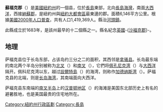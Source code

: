 {{Expand English|Suffolk_County,_New_York}}
{{noteTA
|1=zh-hans:县;zh-hk:縣;zh-tw:郡;
|2=zh-cn:萨福克; zh-hk:蘇福克;zh-tw:沙福;
|3=zh-cn:拿骚縣 ; zh-hk:納蘇郡;zh-tw:拿蘇郡;
}}

{{Infobox U.S. county
| county = 薩福克縣
| flag = Flag of Suffolk County, New York.png
|state=紐約州
| type = 縣
| en county  = Suffolk County
| en state = New York
| seal = Suffolk County ny seal.png
| founded date =
| founded year = 1683
| ex image = Montauk Point Light - Suffolk County NY.jpg
| ex image size = 250
| ex image cap = 蒙托克角
| leader_title = Executive
| leader_name = Steve Bellone
| named for = 英國[[薩福克郡|薩福克]]
| largest city wl = Brentwood
| city type = CDP
| area_total_sq_mi = 2373
| area_land_sq_mi = 912
| area_water_sq_mi = 1461
| area percentage = 62
| census estimate yr = 2019
| pop = 1,476,601
| density_sq_mi = 1637.0
| web = www.suffolkcountyny.gov
| footnotes = Population is 2019 Census estimate
}}
{{紐約長島}}
'''蘇福克郡'''（{{lang-en|Suffolk County}}）是[[美國|美國]][[紐約州|紐約州]]的一個县，位於[[長島_(紐約)|長島]]東部，北向[[長島海灣|長島海灣]]，南面[[大西洋|大西洋]]，西接[[納蘇郡_(紐約州)|納蘇郡]]，是紐約州與[[紐約大都會區|紐約大都會區]]最東邊的郡。面積6,146平方公里。根據[[美國2000年人口普查|美國2000年人口普查]]，共有人口1,419,369人。縣治[[河頭鎮_(紐約州)|河頭鎮]]。

此縣成立於1683年，是該州最早的十二個縣之一。縣名紀念[[英國|英國]]-{[[沙福克郡|沙福克郡]]}-。

==地理==
萨福克县位于长岛东部，占该岛约三分之二的面积，其西邻是[[納蘇縣_(紐約州)|拿骚县]]。长岛最东端的南北两个半岛分别被称为[[北叉半島|北叉]]（{{lang|en|North Fork}}）和[[南叉半島|南叉]]（{{lang|en|South Fork}}），它們将[[佩孔尼克湾|佩孔尼克湾]]（{{lang|en|Peconic Bay}}）与[[大西洋|大西洋]]隔开。佩科尼克湾以东，越过[[設爾特島|設爾特島]]（{{lang|en|Shelter Island}}）的海湾，则称作[[加德纳斯湾|加德纳斯湾]]（{{lang|en|Gardiners Bay}}）。萨福克县的北端，则是[[长岛海湾|长岛海湾]]，其南端面向大西洋。

萨福克县东南端的[[南叉半島|南叉半岛]]上的[[漢普頓地區|汉普顿地区]]（{{lang|en|Hamptons}}）的海滩是美国东北部历史上有名的避暑胜地，也是美国最贵的住宅地所在。

{{NewYork-stub}}
{{New York}}
{{薩福克縣 (紐約州)}}
{{DEFAULTSORT:Suffolk County}}
[[Category:紐約州行政區劃|Category:紐約州行政區劃]]
[[Category:長島|Category:長島]]